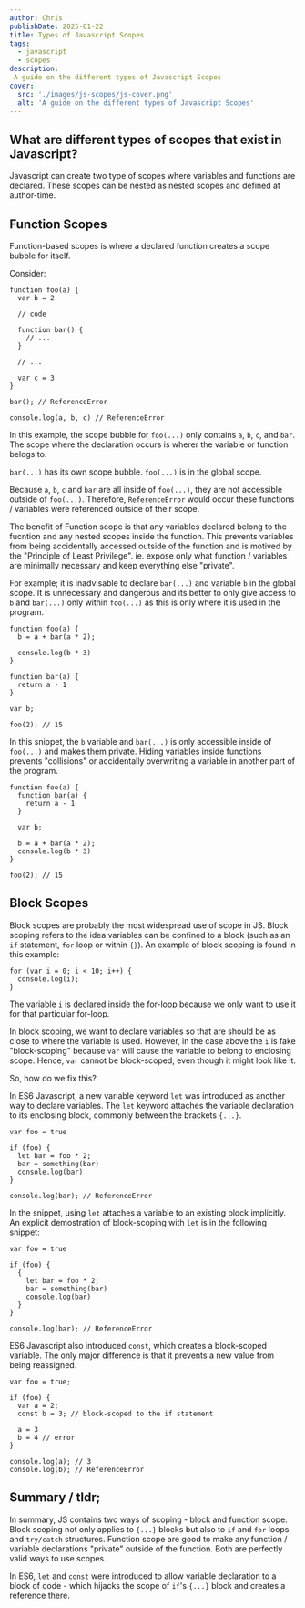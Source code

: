 ```yaml
---
author: Chris
publishDate: 2025-01-22
title: Types of Javascript Scopes
tags:
  - javascript
  - scopes
description:
 A guide on the different types of Javascript Scopes
cover:
  src: './images/js-scopes/js-cover.png'
  alt: 'A guide on the different types of Javascript Scopes'
---
```


## What are different types of scopes that exist in Javascript?


Javascript can create two type of scopes where variables and functions are declared. These scopes can be nested as nested scopes and defined at author-time.

## Function Scopes

Function-based scopes is where a declared function creates a scope bubble for itself.

Consider:

```
function foo(a) {
  var b = 2

  // code

  function bar() {
    // ...
  }

  // ...

  var c = 3
}

bar(); // ReferenceError

console.log(a, b, c) // ReferenceError
```

In this example, the scope bubble for `foo(...)` only contains `a`, `b`, `c`, and `bar`. The scope where the declaration occurs is wherer the variable or function belogs to.

`bar(...)` has its own scope bubble. `foo(...)` is in the global scope.

Because `a`, `b`, `c` and `bar` are all inside of `foo(...)`, they are not accessible outside of `foo(...)`. Therefore, `ReferenceError` would occur these functions / variables were referenced outside of their scope.

The benefit of Function scope is that any variables declared belong to the fucntion and any nested scopes inside the function. This prevents variables from being accidentally accessed outside of the function and is motived by the "Principle of Least Privilege". ie. expose only what function / variables are minimally necessary and keep everything else "private".

For example; it is inadvisable to declare `bar(...)` and variable `b` in the global scope. It is unnecessary and dangerous and its better to only give access to `b` and `bar(...)` only within `foo(...)` as this is only where it is used in the program.

```
function foo(a) {
  b = a + bar(a * 2);
  
  console.log(b * 3)
}

function bar(a) {
  return a - 1
}

var b;

foo(2); // 15

```

In this snippet, the `b` variable and `bar(...)` is only accessible inside of `foo(...)` and makes them private. Hiding variables inside functions prevents "collisions" or accidentally overwriting a variable in another part of the program.

```
function foo(a) {
  function bar(a) {
    return a - 1
  }

  var b;

  b = a + bar(a * 2);
  console.log(b * 3)
}

foo(2); // 15

```


## Block Scopes

Block scopes are probably the most widespread use of scope in JS. Block scoping refers to the idea variables can be confined to a block (such as an `if` statement, `for` loop or within `{}`). An example of block scoping is found in this example:

```
for (var i = 0; i < 10; i++) {
  console.log(i);
}

```

The variable `i` is declared inside the for-loop because we only want to use it for that particular for-loop.

In block scoping, we want to declare variables so that are should be as close to where the variable is used. However, in the case above the `i` is fake "block-scoping" because `var` will cause the variable to belong to enclosing scope. Hence, `var` cannot be block-scoped, even though it might look like it. 

So, how do we fix this?

In ES6 Javascript, a new variable keyword `let` was introduced as another way to declare variables. The `let` keyword attaches the variable declaration to its enclosing block, commonly between the brackets `{...}`.  

```
var foo = true

if (foo) {
  let bar = foo * 2;
  bar = something(bar)
  console.log(bar)
}

console.log(bar); // ReferenceError

```

In the snippet, using `let` attaches a variable to an existing block implicitly. An explicit demostration of block-scoping with `let` is in the following snippet:

```
var foo = true

if (foo) {
  {
    let bar = foo * 2;
    bar = something(bar)
    console.log(bar)
  }
}

console.log(bar); // ReferenceError

```

ES6 Javascript also introduced `const`, which creates a block-scoped variable. The only major difference is that it prevents a new value from being reassigned.

```
var foo = true;

if (foo) {
  var a = 2;
  const b = 3; // block-scoped to the if statement

  a = 3 
  b = 4 // error
}

console.log(a); // 3
console.log(b); // ReferenceError

```



## Summary / tldr;

In summary, JS contains two ways of scoping - block and function scope. Block scoping not only applies to `{...}` blocks but also to `if` and `for` loops and `try/catch` structures. Function scope are good to make any function / variable declarations "private" outside of the function. Both are perfectly valid ways to use scopes.

In ES6, `let` and `const` were introduced to allow variable declaration to a block of code - which hijacks the scope of `if`'s `{...}` block and creates a reference there.

